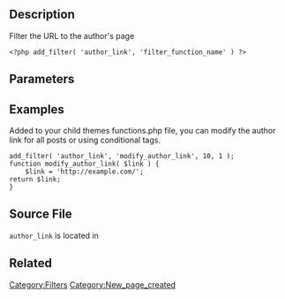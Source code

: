 == Description ==

Filter the URL to the author's page

<pre>
<?php add_filter( 'author_link', 'filter_function_name' ) ?>
</pre>

== Parameters ==

{{Parameter|$link|string|The URL to the author's page.}}

{{Parameter|$author_id |int|The author's id.}}

{{Parameter|$author_nicename|string|The author's nice name.}}

== Examples ==

Added to your child themes functions.php file, you can modify the author link for all posts or using conditional tags.

<pre>
add_filter( 'author_link', 'modify_author_link', 10, 1 ); 	 	 
function modify_author_link( $link ) {	 	 
    $link = 'http://example.com/';
return $link;	 	  	 	 
}
</pre>

== Source File ==

<tt>author_link</tt> is located in {{Trac|wp-includes/author-template.php}}

== Related ==

{{Author Tags}}

[[Category:Filters]]

[[Category:New_page_created]]